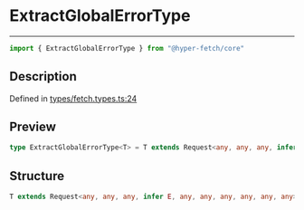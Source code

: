 

# ExtractGlobalErrorType

<div class="api-docs__separator" data-reactroot="">

---

</div><div class="api-docs__import" data-reactroot="">

```ts
import { ExtractGlobalErrorType } from "@hyper-fetch/core"
```

</div><div class="api-docs__section">

## Description

</div><div class="api-docs__description"><span class="api-docs__do-not-parse">



</span></div><p class="api-docs__definition">

Defined in [types/fetch.types.ts:24](https://github.com/BetterTyped/hyper-fetch/blob/c44d728f/packages/core/src/types/fetch.types.ts#L24)

</p><div class="api-docs__section">

## Preview

</div><div class="api-docs__preview type single">

```ts
type ExtractGlobalErrorType<T> = T extends Request<any, any, any, infer  E, any, any, any, any, any, any> ? E : never;
```

</div><div class="api-docs__section">

## Structure

</div><div class="api-docs__returns">

```ts
T extends Request<any, any, any, infer E, any, any, any, any, any, any> ? E : never
```

</div>